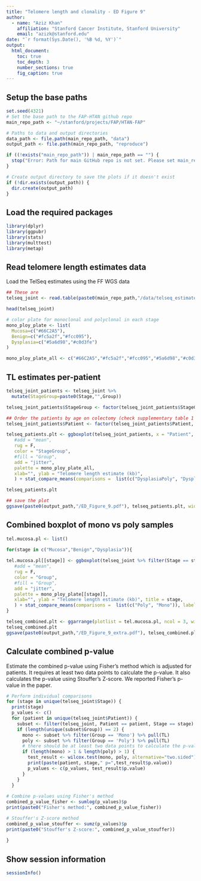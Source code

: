 ```yaml
---
title: "Telomere length and clonality - ED Figure 9"
author: 
  - name: "Aziz Khan"
    affiliation: "Stanford Cancer Institute, Stanford University"
    email: "azizk@stanford.edu"
date: "`r format(Sys.Date(), '%B %d, %Y')`"
output:
  html_document:
    toc: true
    toc_depth: 3
    number_sections: true
    fig_caption: true
---
```


## Setup the base paths
```r

set.seed(4321)
# Set the base path to the FAP-HTAN github repo
main_repo_path <- "~/stanford/projects/FAP/HTAN-FAP"

# Paths to data and output directories
data_path <- file.path(main_repo_path, "data")
output_path <- file.path(main_repo_path, "reproduce")

if ((!exists("main_repo_path")) | main_repo_path == "") {
  stop("Error: Path for main GitHub repo is not set. Please set main_repo_path <- '/path/to/repo/HTAN-FAP' and try again!")
}

# Create output directory to save the plots if it doesn't exist
if (!dir.exists(output_path)) {
  dir.create(output_path)
}
```

## Load the required packages

```r
library(dplyr)
library(ggpubr)
library(stats)
library(multtest)
library(metap)
```



## Read telomere length estimates data
Load the TelSeq estimates using the FF WGS data 
```r

## These are 
telseq_joint <- read.table(paste0(main_repo_path,"/data/telseq_estimates_wgs_ff_monoploy.tsv"), sep = "\t", header = TRUE)

head(telseq_joint)

# color plate for monoclonal and polyclonal in each stage
mono_ploy_plate <- list(
  Mucosa=c("#66C2A5"),
  Benign=c("#fc5a2f","#fcc095"),
  Dysplasia=c("#5a6d98","#c0d3fe")
)

mono_ploy_plate_all <- c("#66C2A5","#fc5a2f","#fcc095","#5a6d98","#c0d3fe")
```


## TL estimates per-patient

```r

telseq_joint_patients <- telseq_joint %>% 
  mutate(StageGroup=paste0(Stage,"",Group))

telseq_joint_patients$StageGroup <- factor(telseq_joint_patients$StageGroup, levels = c("MucosaPoly", "BenignPoly", "BenignMono", "DysplasiaPoly", "DysplasiaMono"))

## Order the patients by age on colectomy (check supplementary table 1 for more details)
telseq_joint_patients$Patient <- factor(telseq_joint_patients$Patient, levels = c("A002","A014", "F001","G001","A015","A001"))

telseq_patients.plt <- ggboxplot(telseq_joint_patients, x = "Patient", y="TL",
   #add = "mean",
   rug = F,
   color = "StageGroup",
   #fill = "Group",
   add = "jitter",
   palette = mono_ploy_plate_all,
   xlab="", ylab = "Telomere length estimate (kb)",
   ) + stat_compare_means(comparisons =  list(c("DysplasiaPoly", "DysplasiaMono")), label = "p.format", paired=F, method = "wilcox.test", method.args = list(alternative = "two.sided")) + ylim(0, 7) 

telseq_patients.plt

## save the plot
ggsave(paste0(output_path,"/ED_Figure_9.pdf"), telseq_patients.plt, width = 12, height = 6)

```

## Combined boxplot of mono vs poly samples


```r
tel.mucosa.pl <- list()

for(stage in c("Mucosa","Benign","Dysplasia")){
  
tel.mucosa.pl[[stage]] <- ggboxplot(telseq_joint %>% filter(Stage == stage), x = "Group", y="TL",
   #add = "mean",
   rug = F,
   color = "Group",
   #fill = "Group",
   add = "jitter",
   palette = mono_ploy_plate[[stage]],
   xlab="", ylab = "Telomere length estimate (kb)", title = stage,
   ) + stat_compare_means(comparisons =  list(c("Poly", "Mono")), label = "p.format", paired=F, method = "wilcox.test", method.args = list(alternative = "two.sided")) + ylim(0, 7) #+ facet_grid(.~Stage, scale="free_x", space="free_x")
}

telseq_combined.plt <- ggarrange(plotlist = tel.mucosa.pl, ncol = 3, widths = c(1.3,2,2))
telseq_combined.plt
ggsave(paste0(output_path,"/ED_Figure_9_extra.pdf"), telseq_combined.plt, width = 8, height = 6)

```


## Calculate combined p-value

Estimate the combined p-value using Fisher's method which is adjusted for patients. It requires at least two data points to calculate the p-value. It also calculates the p-value using Stouffer's Z-score.
We reported Fisher's p-value in the paper.

```r
# Perform individual comparisons
for (stage in unique(telseq_joint$Stage)) {
  print(stage)
  p_values <- c()
  for (patient in unique(telseq_joint$Patient)) {
    subset <- filter(telseq_joint, Patient == patient, Stage == stage)
    if (length(unique(subset$Group)) == 2) { 
      mono <- subset %>% filter(Group == 'Mono') %>% pull(TL)
      poly <- subset %>% filter(Group == 'Poly') %>% pull(TL)
      # there should be at least two data points to calculate the p-value
      if (length(mono) > 1 & length(poly) > 1) { 
        test_result <- wilcox.test(mono, poly, alternative="two.sided")
        print(paste(patient, stage," p=",test_result$p.value))
        p_values <- c(p_values, test_result$p.value)
      }
    }
  }
  
# Combine p-values using Fisher's method
combined_p_value_fisher <- sumlog(p_values)$p
print(paste0("Fisher's method:", combined_p_value_fisher))

# Stouffer's Z-score method
combined_p_value_stouffer <- sumz(p_values)$p
print(paste0("Stouffer's Z-score:", combined_p_value_stouffer))
  
}

```

## Show session information
```r
sessionInfo()
```

